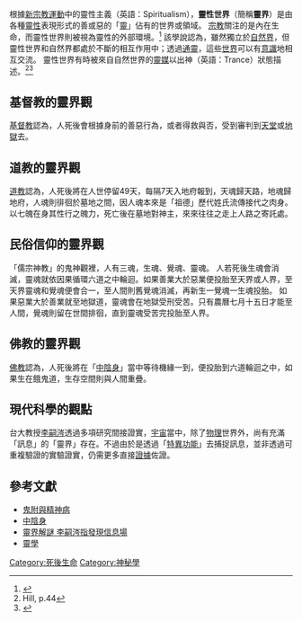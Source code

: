 {{disputed|time=2012-01-03T18:20:07+00:00}}
根據[[新宗教運動|新宗教運動]]中的靈性主義（英語：Spiritualism），'''靈性世界'''（簡稱'''靈界'''）是由各種[[靈性|靈性]]表現形式的善或惡的「[[精神|靈]]」佔有的世界或領域。 [[宗教|宗教]]關注的是內在生命，而靈性世界則被視為靈性的外部環境。<ref>{{Cite book|last=Hill|first=J. Arthur|title=Spiritualism - Its History, Phenomena, And Doctrine|url=https://archive.org/details/in.ernet.dli.2015.155842|publisher=Cassell and Company, Ltd.|year=1918|location=London, New York, Toronto and Melbourne|page=[https://archive.org/details/in.ernet.dli.2015.155842/page/n229 211]|isbn=1-4067-0162-9}}</ref> 該學說認為，雖然獨立於[[自然界|自然界]]，但靈性世界和自然界都處於不斷的相互作用中；透過[[通靈|通靈]]，這些[[世界|世界]]可以有[[意識|意識]]地相互交流。 靈性世界有時被來自自然世界的[[靈媒|靈媒]]以出神（英語：Trance）狀態描述。<ref>Hill, p.44</ref><ref>{{Cite book|last=Colville|first=W. J. .|title=Universal Spiritualism: Spirit Communion in All Ages Among All Nations|url=https://archive.org/details/universalspiritu00colvrich|publisher=R. F. Fenno & Company|year=1906|page=[https://archive.org/details/universalspiritu00colvrich/page/42 42]|isbn=0-7661-9100-1}}</ref>

== 基督教的靈界觀 ==
[[基督教|基督教]]認為，人死後會根據身前的善惡行為，或者得救與否，受到審判到[[天堂|天堂]]或[[地獄|地獄]]去。

== 道教的靈界觀 ==
[[道教|道教]]認為，人死後將在人世停留49天，每隔7天入地府報到，天魂歸天路，地魂歸地府，人魂則徘徊於墓地之間，因人魂本來是「祖德」歷代姓氏流傳接代之肉身。以七魄在身其性行之魄力，死亡後在墓地對神主，來來往往之走上人路之寄託處。

== 民俗信仰的靈界觀 ==
「儒宗神教」的鬼神觀裡，人有三魂，生魂、覺魂、靈魂。
人若死後生魂會消滅，靈魂就依因果循環六道之中輪迴。如果善業大於惡業便投胎至天界或人界，至天界靈魂和覺魂便會合一，至人間則舊覺魂消滅，再新生一覺魂一生魂投胎。
如果惡業大於善業就至地獄道，靈魂會在地獄受刑受苦。只有農曆七月十五日才能至人間，覺魂則留在世間排徊，直到靈魂受苦完投胎至人界。

== 佛教的靈界觀 ==
[[佛教|佛教]]認為，人死後將在「[[中陰身|中陰身]]」當中等待機緣一到，便投胎到六道輪迴之中，如果生在餓鬼道，生存空間則與人間重疊。

== 現代科學的觀點 ==
{{original research|time=2012-01-17T09:38:20+00:00|章节}}
台大教授[[李嗣涔|李嗣涔]]透過多項研究間接證實，[[宇宙|宇宙]]當中，除了[[物理|物理]]世界外，尚有充滿「訊息」的「靈界」存在。不過由於是透過「[[特異功能|特異功能]]」去捕捉訊息，並非透過可重複驗證的實驗證實，仍需更多直接[[證據|證據]]佐證。

== 參考文獻 ==
{{Reflist|30em}}
*[http://www.pcchong.net/Ephesians/Ephesians44_1.htm 鬼附與精神病] {{Wayback|url=http://www.pcchong.net/Ephesians/Ephesians44_1.htm |date=20200216201408 }}
*[https://web.archive.org/web/20051119001230/http://www.163.idv.tw/midbody.htm 中陰身]
*[http://www.chikung.org.tw/txt/news/1999/99121201.htm 靈界解謎 李嗣涔指發現信息場] {{Wayback|url=http://www.chikung.org.tw/txt/news/1999/99121201.htm |date=20200803203932 }}
*[[靈學|靈學]]

[[Category:死後生命|Category:死後生命]]
[[Category:神秘學|Category:神秘學]]